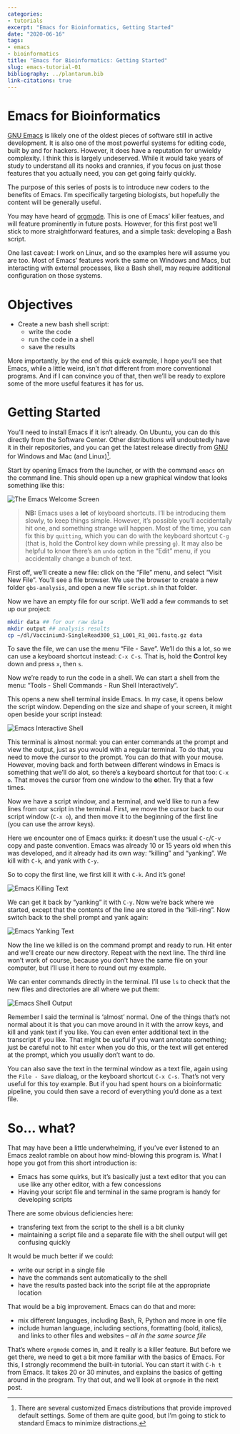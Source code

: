 ```yaml
---
categories: 
- tutorials
excerpt: "Emacs for Bioinformatics, Getting Started"
date: "2020-06-16"
tags: 
- emacs
- bioinformatics
title: "Emacs for Bioinformatics: Getting Started"
slug: emacs-tutorial-01
bibliography: ../plantarum.bib
link-citations: true
---
```


# Emacs for Bioinformatics
[GNU Emacs](https://www.gnu.org/software/emacs/ "Emacs webpage") is likely one of the oldest pieces of software still in active development. It is also one of the most powerful systems for editing code, built by and for hackers. However, it does have a reputation for unwieldy complexity. I think this is largely undeserved. While it would take years of study to understand all its nooks and crannies, if you focus on just those features that you actually need, you can get going fairly quickly.

The purpose of this series of posts is to introduce new coders to the benefits of Emacs. I'm specifically targeting biologists, but hopefully the content will be generally useful.

You may have heard of [orgmode](https://orgmode.org/ "Orgmode Website"). This is one of Emacs' killer featues, and will feature prominently in future posts. However, for this first post we'll stick to more straightforward features, and a simple task: developing a Bash script.

One last caveat: I work on Linux, and so the examples here will assume you are too. Most of Emacs' features work the same on Windows and Macs, but interacting with external processes, like a Bash shell, may require additional configuration on those systems.

# Objectives
- Create a new bash shell script:
    - write the code
    - run the code in a shell
    - save the results

More importantly, by the end of this quick example, I hope you'll see that Emacs, while a little weird, isn't *that* different from more conventional programs. And if I can convince you of that, then we'll be ready to explore some of the more useful features it has for us.

# Getting Started
You'll need to install Emacs if it isn't already. On Ubuntu, you can do this directly from the Software Center. Other distributions will undoubtedly have it in their repositories, and you can get the latest release directly from [GNU](https://www.gnu.org/software/emacs/ "GNU Emacs") for Windows and Mac (and Linux)[^1]. 

Start by opening Emacs from the launcher, or with the command `emacs` on the command line. This should open up a new graphical window that looks something like this:

![](/images/emacs-start.jpg "The Emacs Welcome Screen")

> **NB:** Emacs uses a **lot** of keyboard shortcuts. I'll be introducing them slowly, to keep things simple. However, it's possible you'll accidentally hit one, and something strange will happen. Most of the time, you can fix this by `quitting`, which you can do with the keyboard shortcut `C-g` (that is, hold the **C**ontrol key down while pressing `g`). It may also be helpful to know there's an `undo` option in the "Edit" menu, if you accidentally change a bunch of text.

First off, we'll create a new file: click on the "File" menu, and select "Visit New File". You'll see a file browser. We use the browser to create a new folder `gbs-analysis`, and open a new file `script.sh` in that folder.

Now we have an empty file for our script. We'll add a few commands to set up our project:

```bash
mkdir data ## for our raw data
mkdir output ## analysis results
cp ~/dl/Vaccinium3-SingleRead300_S1_L001_R1_001.fastq.gz data
```

To save the file, we can use the menu "File - Save". We'll do this a lot, so we can use a keyboard shortcut instead: `C-x C-s`. That is, hold the **C**ontrol key down and press `x`, then `s`.

Now we're ready to run the code in a shell. We can start a shell from the menu: "Tools - Shell Commands - Run Shell Interactively". 

This opens a new shell terminal inside Emacs. In my case, it opens below the script window. Depending on the size and shape of your screen, it might open beside your script instead:

![](/images/emacs-shell.jpg "Emacs Interactive Shell")

This terminal is almost normal: you can enter commands at the prompt and view the output, just as you would with a regular terminal. To do that, you need to move the cursor to the prompt. You can do that with your mouse. However, moving back and forth between different windows in Emacs is something that we'll do alot, so there's a keyboard shortcut for that too: `C-x o`. That moves the cursor from one window to the **o**ther. Try that a few times.

Now we have a script window, and a terminal, and we'd like to run a few lines from our script in the terminal. First, we move the cursor back to our script window (`C-x o`), and then move it to the beginning of the first line (you can use the arrow keys). 

Here we encounter one of Emacs quirks: it doesn't use the usual `C-c`/`C-v` copy and paste convention. Emacs was already 10 or 15 years old when this was developed, and it already had its own way: "killing" and "yanking". We kill with `C-k`, and yank with `C-y`.

So to copy the first line, we first kill it with `C-k`. And it's gone!

![](/images/emacs-kill.jpg "Emacs Killing Text")

We can get it back by "yanking" it with `C-y`. Now we're back where we started, except that the contents of the line are stored in the "kill-ring". Now switch back to the shell prompt and yank again:

![](/images/emacs-yank.jpg "Emacs Yanking Text")

Now the line we killed is on the command prompt and ready to run. Hit enter and we'll create our new directory. Repeat with the next line. The third line won't work of course, because you don't have the same file on your computer, but I'll use it here to round out my example.

We can enter commands directly in the terminal. I'll use `ls` to check that the new files and directories are all where we put them:

![](/images/emacs-shell-output.jpg "Emacs Shell Output")

Remember I said the terminal is 'almost' normal. One of the things that's not normal about it is that you can move around in it with the arrow keys, and kill and yank text if you like. You can even enter additional text in the transcript if you like. That might be useful if you want annotate something; just be careful not to hit `enter` when you do this, or the text will get entered at the prompt, which you usually don't want to do.

You can also save the text in the terminal window as a text file, again using the `File - Save` dialoag, or the keyboard shortcut `C-x C-s`. That's not very useful for this toy example. But if you had spent hours on a bioinformatic pipeline, you could then save a record of everything you'd done as a text file.

# So... what?

That may have been a little underwhelming, if you've ever listened to an Emacs zealot ramble on about how mind-blowing this program is. What I hope you got from this short introduction is:

- Emacs has some quirks, but it's basically just a text editor that you can use like any other editor, with a few concessions
- Having your script file and terminal in the same program is handy for developing scripts

There are some obvious deficiencies here:

- transfering text from the script to the shell is a bit clunky
- maintaining a script file and a separate file with the shell output will get confusing quickly

It would be much better if we could:

- write our script in a single file
- have the commands sent automatically to the shell
- have the results pasted back into the script file at the appropriate location

That would be a big improvement. Emacs can do that and more:

- mix different languages, including Bash, R, Python and more in one file
- include human language, including sections, formatting (bold, italics), and links to other files and websites -- *all in the same source file*

That's where `orgmode` comes in, and it really is a killer feature. But before we get there, we need to get a bit more familiar with the basics of Emacs. For this, I strongly recommend the built-in tutorial. You can start it with `C-h t` from Emacs. It takes 20 or 30 minutes, and explains the basics of getting around in the program. Try that out, and we'll look at `orgmode` in the next post.


[^1]: There are several customized Emacs distributions that provide improved default settings. Some of them are quite good, but I'm going to stick to standard Emacs to minimize distractions.
